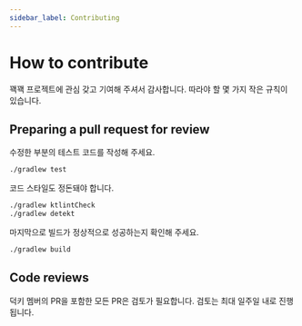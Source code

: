 ```yaml
---
sidebar_label: Contributing
---
```


# How to contribute

꽥꽥 프로젝트에 관심 갖고 기여해 주셔서 감사합니다.
따라야 할 몇 가지 작은 규칙이 있습니다.

## Preparing a pull request for review

수정한 부분의 테스트 코드를 작성해 주세요.

```bash
./gradlew test
```

코드 스타일도 정돈돼야 합니다.

```bash
./gradlew ktlintCheck
./gradlew detekt
```

마지막으로 빌드가 정상적으로 성공하는지 확인해 주세요.

```bash
./gradlew build
```

## Code reviews

덕키 멤버의 PR을 포함한 모든 PR은 검토가 필요합니다. 검토는 최대 일주일 내로 진행됩니다.
